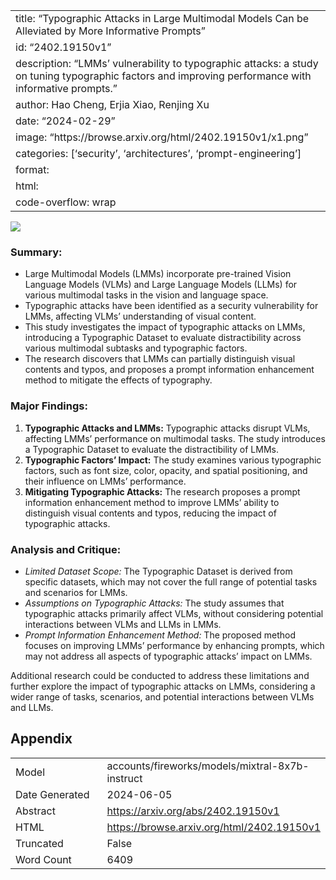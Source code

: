 
---
title: "Typographic Attacks in Large Multimodal Models Can be Alleviated by More Informative Prompts"
id: "2402.19150v1"
description: "LMMs' vulnerability to typographic attacks: a study on tuning typographic factors and improving performance with informative prompts."
author: Hao Cheng, Erjia Xiao, Renjing Xu
date: "2024-02-29"
image: "https://browse.arxiv.org/html/2402.19150v1/x1.png"
categories: ['security', 'architectures', 'prompt-engineering']
format:
  html:
    code-overflow: wrap
---

![](https://browse.arxiv.org/html/2402.19150v1/x1.png)

### **Summary:**

- Large Multimodal Models (LMMs) incorporate pre-trained Vision Language Models (VLMs) and Large Language Models (LLMs) for various multimodal tasks in the vision and language space.
- Typographic attacks have been identified as a security vulnerability for LMMs, affecting VLMs' understanding of visual content.
- This study investigates the impact of typographic attacks on LMMs, introducing a Typographic Dataset to evaluate distractibility across various multimodal subtasks and typographic factors.
- The research discovers that LMMs can partially distinguish visual contents and typos, and proposes a prompt information enhancement method to mitigate the effects of typography.

### Major Findings:
1. **Typographic Attacks and LMMs:** Typographic attacks disrupt VLMs, affecting LMMs' performance on multimodal tasks. The study introduces a Typographic Dataset to evaluate the distractibility of LMMs.
2. **Typographic Factors' Impact:** The study examines various typographic factors, such as font size, color, opacity, and spatial positioning, and their influence on LMMs' performance.
3. **Mitigating Typographic Attacks:** The research proposes a prompt information enhancement method to improve LMMs' ability to distinguish visual contents and typos, reducing the impact of typographic attacks.

### Analysis and Critique:
- *Limited Dataset Scope:* The Typographic Dataset is derived from specific datasets, which may not cover the full range of potential tasks and scenarios for LMMs.
- *Assumptions on Typographic Attacks:* The study assumes that typographic attacks primarily affect VLMs, without considering potential interactions between VLMs and LLMs in LMMs.
- *Prompt Information Enhancement Method:* The proposed method focuses on improving LMMs' performance by enhancing prompts, which may not address all aspects of typographic attacks' impact on LMMs.

Additional research could be conducted to address these limitations and further explore the impact of typographic attacks on LMMs, considering a wider range of tasks, scenarios, and potential interactions between VLMs and LLMs.

## Appendix

|          |          |
|----------|----------|
| Model     | accounts/fireworks/models/mixtral-8x7b-instruct       |
| Date Generated     | 2024-06-05       |
| Abstract | [https://arxiv.org/abs/2402.19150v1](https://arxiv.org/abs/2402.19150v1)        |
| HTML     | [https://browse.arxiv.org/html/2402.19150v1](https://browse.arxiv.org/html/2402.19150v1)       |
| Truncated       | False       |
| Word Count       | 6409       |